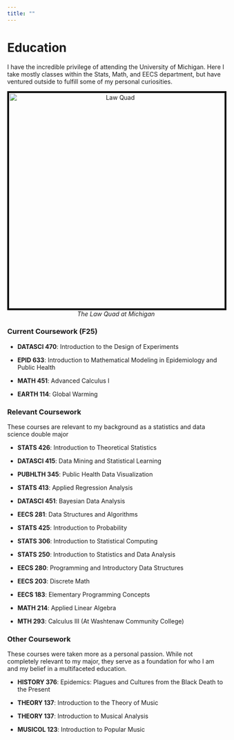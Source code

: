 ```yaml
---
title: ""
---
```


# Education

I have the incredible privilege of attending the University of Michigan. Here I take mostly classes within the Stats, Math, and EECS department, but have ventured outside to fulfill some of my personal curiosities.

<div style="text-align: center;">
  <img src="images/law-quad.jpg" alt="Law Quad" width="500" style="border: 4px solid black;"/>
  <br/>
  <em>The Law Quad at Michigan</em>
</div>

### Current Coursework (F25)

-   **DATASCI 470**: Introduction to the Design of Experiments

-   **EPID 633**: Introduction to Mathematical Modeling in Epidemiology and Public Health

-   **MATH 451**: Advanced Calculus I

-   **EARTH 114**: Global Warming

### Relevant Coursework

These courses are relevant to my background as a statistics and data science double major

-   **STATS 426**: Introduction to Theoretical Statistics

-   **DATASCI 415**: Data Mining and Statistical Learning

-   **PUBHLTH 345**: Public Health Data Visualization

-   **STATS 413**: Applied Regression Analysis

-   **DATASCI 451**: Bayesian Data Analysis

-   **EECS 281**: Data Structures and Algorithms

-   **STATS 425**: Introduction to Probability

-   **STATS 306**: Introduction to Statistical Computing

-   **STATS 250**: Introduction to Statistics and Data Analysis

-   **EECS 280**: Programming and Introductory Data Structures

-   **EECS 203**: Discrete Math

-   **EECS 183**: Elementary Programming Concepts

-   **MATH 214**: Applied Linear Algebra

-   **MTH 293**: Calculus III (At Washtenaw Community College)

### Other Coursework

These courses were taken more as a personal passion. While not completely relevant to my major, they serve as a foundation for who I am and my belief in a multifaceted education.

-   **HISTORY 376**: Epidemics: Plagues and Cultures from the Black Death to the Present

-   **THEORY 137**: Introduction to the Theory of Music

-   **THEORY 137**: Introduction to Musical Analysis

-   **MUSICOL 123**: Introduction to Popular Music
